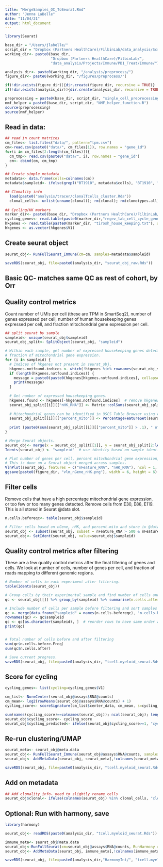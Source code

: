 ```yaml
---
title: "MergeSamples_QC_ToSeurat.Rmd"
author: "Jenna LaBelle"
date: "11/04/21"
output: html_document
---
```


```r
library(Seurat) 

base_dir = "/Users/jlabelle/"
script_dir = "Dropbox (Partners HealthCare)/FilbinLab/data_analysis/Scripts/"
working_dir<- paste0(base_dir, 
                     "Dropbox (Partners HealthCare)/FilbinLab/",
                     "data_analysis/Projects/Immune/PD1_Treat/Immune/")

analysis_dir<- paste0(working_dir, "/analysis/preprocess/")
figure_dir<- paste0(working_dir, "/figures/preprocess/")

if(!dir.exists(figure_dir)){dir.create(figure_dir, recursive = TRUE)}
if(!dir.exists(analysis_dir)){dir.create(analysis_dir, recursive = TRUE)}

preprocessing = paste0(base_dir, script_dir, "single_cell_preprocessing_helper_functions.R")
nmf_helper = paste0(base_dir, script_dir, "NMF_helper_function.R")
source(preprocessing)
source(nmf_helper)

```

## Read in data:
```r
## read in count matrices
cm_files<- list.files("data/", pattern="tpm.csv")
cm<-read.csv(paste0("data/", cm_files[1]), row.names = "gene_id")
for(i in cm_files[2:length(cm_files)]){
  cm_tmp<- read.csv(paste0("data/", i), row.names = "gene_id")
  cm<- cbind(cm, cm_tmp)
}

## Create simple metadata
metadata<- data.frame(cells=colnames(cm))
metadata$sampleid<- ifelse(grepl("BT1910", metadata$cells), "BT1910", "BT1935")

## Clonality info 
  load(paste0("analysis/tracer/clonalTcells_cluster.Rda"))
  clonal_cells<- unlist(unname(clonal)); rm(clonal); rm(clonotypes.all); rm(clonotypes.cells); rm(tcell.reconstructed)
  
## Cycling/HK markers
marker_dir<- paste0(base_dir, "Dropbox (Partners HealthCare)/FilbinLab/data_analysis/Marker_genes/")
cycling_genes<- read.table(paste0(marker_dir,"regev_lab_cell_cycle_genes.txt"))
hkgenes <- read.table(paste0(marker_dir, "tirosh_house_keeping.txt"), skip = 2)
hkgenes <- as.vector(hkgenes$V1)
```



## Create seurat object
```r
seurat_obj<- RunFullSeurat_Immune(cm=cm, samples=metadata$sampleid)

saveRDS(seurat_obj, file=paste0(analysis_dir, "seurat_obj_raw.Rds"))
```

## Basic QC- matches same QC as rest of cohort, by Orr
## Quality control metrics

Count number of UMIs per cell (these are TPM in SmartSeq2), number of genes expressed per cell, number of human housekeeping genes expressed per cell, and fraction mitochondrial gene expression per cell.

```r
## split seurat by sample
sampleid<- unique(seurat_obj$sampleid)
seurat_obj_split<- SplitObject(seurat_obj, "sampleid")

# Within each sample, get number of expressed housekeeping genes detected per cell barcode and
# fraction of mitochondrial gene expression.
for (i in sampleid) {
  # Indices of hkgenes not present in seurat_obj.
  hkgenes.notfound.indices <- which(!hkgenes %in% rownames(seurat_obj_split[[i]]))  
  if (length(hkgenes.notfound.indices)) {
    message = paste0(paste0(hkgenes[hkgenes.notfound.indices], collapse = " "), " housekeeping genes were not found in sample ", i)
    print(message)
  }
  
  # Get number of expressed housekeeping genes.
  hkgenes.found <- hkgenes[-hkgenes.notfound.indices]  # remove hkgenes that were not found
  seurat_obj_split[[i]][["nHK_RNA"]] <- Matrix::colSums(seurat_obj_split[[i]][['RNA']]@data[hkgenes.found, ] > 0)
  
  # Mitochondrial genes can be identified in USCS Table Browser using chrM search.
  seurat_obj_split[[i]][["percent_mito"]] <- PercentageFeatureSet(seurat_obj_split[[i]], pattern = "^MT-")
  
  print (paste0(sum(seurat_obj_split[[i]][["percent_mito"]] > .1), " of ", ncol(seurat_obj_split[[i]]), " cells have greater than 10% mitochondrial gene expression"))
}

# Merge Seurat objects. 
seurat_obj<- merge(x = seurat_obj_split[[1]], y = seurat_obj_split[2:length(seurat_obj_split)], add.cell.ids = NULL)
Idents(seurat_obj) <- "sampleid"  # use identity based on sample identity

# Plot number of genes per cell, percent mitochondrial gene expression, and number of housekeeping genes. 
# This is done on a Seurat object merged across samples.
VlnPlot(seurat_obj, features = c("nFeature_RNA", "nHK_RNA"), ncol = 1, pt.size = 0.5) 
ggsave(paste0(figure_dir, "vln_nGene_nHK.png"), width = 6, height = 6)
```

## Filter cells
Remove cells that have a high percentage mitochondrial gene expression, or too few or too many genes detected. Remove cells from E30, E88, E119. This is all stored in Seurat @data slot. 
```r
n.cells.beforeqc<- table(seurat_obj$sampleid)

# Filter cells based on nGene, nHK, and percent.mito and store in @data slot 
seurat_obj <- subset(seurat_obj, subset = nFeature_RNA > 500 & nFeature_RNA < 5000 & nHK_RNA > 20)
seurat_obj<- SetIdent(seurat_obj, value=seurat_obj$sampleid)
```

## Quality control metrics after filtering
These are a few quality control metrics after the final filtering of genes and cells. We look at number of cells, number of genes per cell, and fraction of reads mapping to different genomic regions.
```r
# Number of cells in each experiment after filtering.
table(Idents(seurat_obj))

# Group cells by their experimental sample and find number of cells and median genes per sample after filtering. 
qc <- seurat_obj[[]] %>% group_by(sampleid) %>% summarise(n.cells.after = n(), med.nGene = median(nFeature_RNA)) 

# Include number of cells per sample before filtering and sort samples by their original order.
qc <- merge(data.frame("sampleid" = names(n.cells.beforeqc), "n.cells.before" = n.cells.beforeqc), qc, by = "sampleid") 
rownames(qc) <- qc$sampleid
qc <- qc[as.character(sampleid), ]  # reorder rows to have same order as sampleid
print(qc)


# Total number of cells before and after filtering
sum(qc$n.cells.before.Freq)
sum(qc$n.cells.after)

# Save current progress.
saveRDS(seurat_obj, file=paste0(analysis_dir, "tcell.myeloid_seurat.Rds"))
```

## Score for cycling
```r
cycling_genes<- list(cycling=cycling_genes$V1)

cm_list<- NormCenter(seurat_obj@assays$RNA@counts)
cm_mean<- log2(rowMeans(seurat_obj@assays$RNA@counts) + 1)
cycling_score<- scoreSignature(cm_list$center_data, cm_mean, s=cycling_genes$cycling)

sum(names(cycling_score)==colnames(seurat_obj)); ncol(seurat_obj); length(cycling_score)
seurat_obj$cycling_score<- cycling_score
seurat_obj$cycling_predicted<- ifelse(seurat_obj$cycling_score>=1, "cycling", "not_cycling")
```


## Re-run clustering/UMAP
```r
seurat_meta<- seurat_obj@meta.data
seurat_obj<- RunFullSeurat_Immune(seurat_obj@assays$RNA@counts, samples=seurat_obj$sampleid)
seurat_obj<- AddMetaData(seurat_obj, seurat_meta[,!colnames(seurat_meta) %in% colnames(seurat_obj@meta.data)])

saveRDS(seurat_obj, file=paste0(analysis_dir, "tcell.myeloid_seurat.Rds"))
```

## Add on metadata
```r
## Add clonality info- need to slightly rename cells
seurat_obj$clonal<- ifelse(colnames(seurat_obj) %in% clonal_cells, "clonal", "nonclonal")
```




## Optional: Run with harmony, save
```r
library(harmony)

seurat_obj<- readRDS(paste0(analysis_dir, "tcell.myeloid_seurat.Rds"))

immune_meta<- seurat_obj@meta.data
seurat_obj<-RunFullSeurat(cm=seurat_obj@assays$RNA@counts, RunHarmony = TRUE, samples=seurat_obj$sampleid)
seurat_obj<- AddMetaData(seurat_obj, immune_meta[,!colnames(immune_meta) %in% colnames(seurat_obj@meta.data)])

saveRDS(seurat_obj, file=paste0(analysis_dir,"HarmonyInt/", "tcell.myeloid_seurat.Rds"))
```




